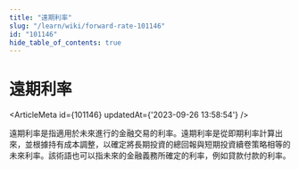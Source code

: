 ```yaml
---
title: "遠期利率"
slug: "/learn/wiki/forward-rate-101146"
id: "101146"
hide_table_of_contents: true
---
```



# 遠期利率

<ArticleMeta id={101146} updatedAt={'2023-09-26 13:58:54'} />
<div className='border-solid border-b border-t-0 my-4 border-[var(--ifm-color-gray-300)]' />

遠期利率是指適用於未來進行的金融交易的利率。遠期利率是從即期利率計算出來，並根據持有成本調整，以確定將長期投資的總回報與短期投資續卷策略相等的未來利率。該術語也可以指未來的金融義務所確定的利率，例如貸款付款的利率。
